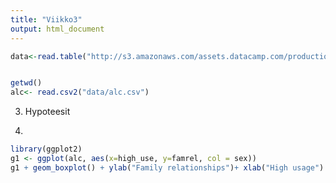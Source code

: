 ```yaml
---
title: "Viikko3"
output: html_document
---
```


```r
data<-read.table("http://s3.amazonaws.com/assets.datacamp.com/production/course_2218/datasets/alc.txt", sep=",", header=T)


getwd()
alc<- read.csv2("data/alc.csv")

```

3. Hypoteesit

4. 
```r
library(ggplot2)
g1 <- ggplot(alc, aes(x=high_use, y=famrel, col = sex))
g1 + geom_boxplot() + ylab("Family relationships")+ xlab("High usage") + ggtitle("Family relationships vs high usage of alcohol")

```

